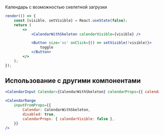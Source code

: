 Календарь с возможностью скелетной загрузки

```jsx live
render(() => {
    const [visible, setVisible] = React.useState(false);
    return (
        <>
            <CalendarWithSkeleton calendarVisible={visible} />

            <Button size='xs' onClick={() => setVisible(!visible)}>
                toggle
            </Button>
        </>
    );
});
```

## Использование с другими компонентами

```jsx live
<CalendarInput Calendar={CalendarWithSkeleton} calendarProps={{ calendarVisible: false }} />
```

```jsx live
<CalendarRange
    inputFromProps={{
        Calendar: CalendarWithSkeleton,
        disabled: true,
        calendarProps: { calendarVisible: false },
    }}
/>
```
